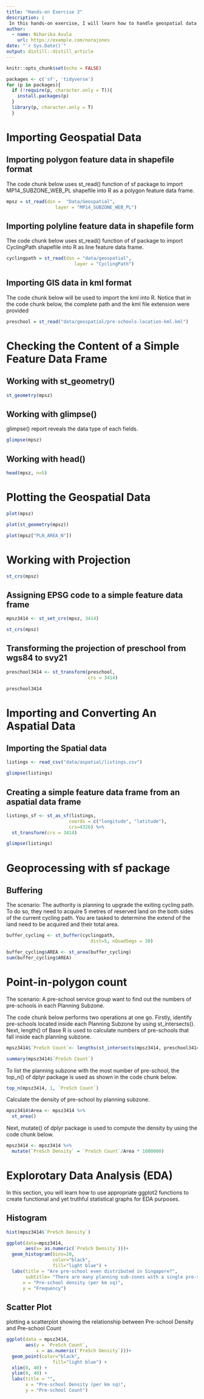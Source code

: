 ```yaml
---
title: "Hands-on Exercise 2"
description: |
 In this hands-on exercise, I will learn how to handle geospatial data in R by using sf package.
author:
  - name: Niharika Avula 
    url: https://example.com/norajones
date: "`r Sys.Date()`"
output: distill::distill_article
---
```


```r
knitr::opts_chunk$set(echo = FALSE)
```

```r
packages <- c('sf', 'tidyverse')
for (p in packages){
  if (!require(p, character.only = T)){
    install.packages(p)
  }
  library(p, character.only = T)
  }
```

# Importing Geospatial Data

## Importing polygon feature data in shapefile format

The code chunk below uses st_read() function of sf package to import MP14_SUBZONE_WEB_PL shapefile into R as a polygon feature data frame. 

```r
mpsz = st_read(dsn =  "Data/Geospatial", 
                  layer = "MP14_SUBZONE_WEB_PL")
```

## Importing polyline feature data in shapefile form

The code chunk below uses st_read() function of sf package to import CyclingPath shapefile into R as line feature data frame.

```r
cyclingpath = st_read(dsn = "data/geospatial", 
                         layer = "CyclingPath")
```

## Importing GIS data in kml format

The code chunk below will be used to import the kml into R. Notice that in the code chunk below, the complete path and the kml file extension were provided

```r
preschool = st_read("data/geospatial/pre-schools-location-kml.kml")
```

# Checking the Content of a Simple Feature Data Frame

## Working with st_geometry()
```r
st_geometry(mpsz)
```

## Working with glimpse()

glimpse() report reveals the data type of each fields.

```r
glimpse(mpsz)
```

## Working with head()

```r
head(mpsz, n=5) 
```

# Plotting the Geospatial Data

```r
plot(mpsz)
```

```r
plot(st_geometry(mpsz))
```

```r
plot(mpsz["PLN_AREA_N"])
```

# Working with Projection

```r
st_crs(mpsz)
```
## Assigning EPSG code to a simple feature data frame

```r
mpsz3414 <- st_set_crs(mpsz, 3414)

```

```r
st_crs(mpsz)
```
## Transforming the projection of preschool from wgs84 to svy21

```r
preschool3414 <- st_transform(preschool, 
                              crs = 3414)
```

```r
preschool3414
```

# Importing and Converting An Aspatial Data

## Importing the Spatial data

```r
listings <- read_csv("data/aspatial/listings.csv")
```
```r
glimpse(listings) 
```
## Creating a simple feature data frame from an aspatial data frame

```r
listings_sf <- st_as_sf(listings, 
                       coords = c("longitude", "latitude"),
                       crs=4326) %>%
  st_transform(crs = 3414)
```

```r
glimpse(listings) 
```

# Geoprocessing with sf package

## Buffering

The scenario: The authority is planning to upgrade the exiting cycling path. To do so, they need to acquire 5 metres of reserved land on the both sides of the current cycling path. You are tasked to determine the extend of the land need to be acquired and their total area.

```r
buffer_cycling <- st_buffer(cyclingpath, 
                               dist=5, nQuadSegs = 30) 
```

```r
buffer_cycling$AREA <- st_area(buffer_cycling)
sum(buffer_cycling$AREA)
```
# Point-in-polygon count

The scenario: A pre-school service group want to find out the numbers of pre-schools in each Planning Subzone.

The code chunk below performs two operations at one go. Firstly, identify pre-schools located inside each Planning Subzone by using st_intersects(). Next, length() of Base R is used to calculate numbers of pre-schools that fall inside each planning subzone.

```r
mpsz3414$`PreSch Count`<- lengths(st_intersects(mpsz3414, preschool3414))
```

```r
summary(mpsz3414$`PreSch Count`)
```
To list the planning subzone with the most number of pre-school, the top_n() of dplyr package is used as shown in the code chunk below.

```r
top_n(mpsz3414, 1, `PreSch Count`)
```

Calculate the density of pre-school by planning subzone.
```r
mpsz3414$Area <- mpsz3414 %>%
  st_area()
```

Next, mutate() of dplyr package is used to compute the density by using the code chunk below.

```r
mpsz3414 <- mpsz3414 %>%
  mutate(`PreSch Density` = `PreSch Count`/Area * 1000000)
```

# Explorotary Data Analysis (EDA)

In this section, you will learn how to use appropriate ggplot2 functions to create functional and yet truthful statistical graphs for EDA purposes.

## Histogram
```r
hist(mpsz3414$`PreSch Density`)
```
```r
ggplot(data=mpsz3414, 
       aes(x= as.numeric(`PreSch Density`)))+
  geom_histogram(bins=20, 
                 color="black", 
                 fill="light blue") +
  labs(title = "Are pre-school even distributed in Singapore?",
       subtitle= "There are many planning sub-zones with a single pre-school, on the other hand, \nthere are two planning sub-zones with at least 20 pre-schools",
      x = "Pre-school density (per km sq)",
      y = "Frequency")
```

## Scatter Plot

plotting a scatterplot showing the relationship between Pre-school Density and Pre-school Count

```r
ggplot(data = mpsz3414, 
       aes(y = `PreSch Count`,
           x = as.numeric(`PreSch Density`)))+
  geom_point(color="black", 
                 fill="light blue") +
  xlim(0, 40) +
  ylim(0, 40) +
  labs(title = "",
       x = "Pre-school Density (per km sq)",
       y = "Pre-school Count")
```





